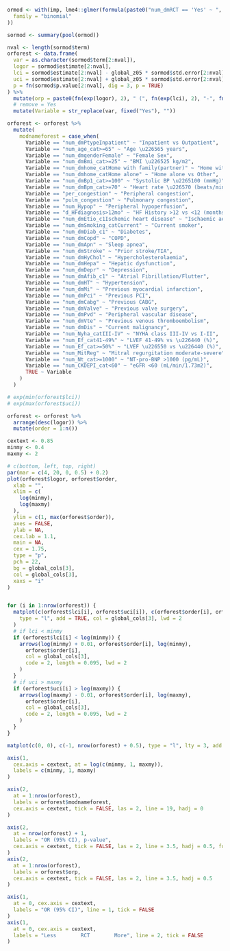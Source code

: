 ```r

ormod <- with(imp, lme4::glmer(formula(paste0("num_dmRCT == 'Yes' ~ ", paste(modvars, collapse = " + "), " + (1 | num_nation)")),
  family = "binomial"
))

sormod <- summary(pool(ormod))

nval <- length(sormod$term)
orforest <- data.frame(
  var = as.character(sormod$term[2:nval]),
  logor = sormod$estimate[2:nval],
  lci = sormod$estimate[2:nval] - global_z05 * sormod$std.error[2:nval],
  uci = sormod$estimate[2:nval] + global_z05 * sormod$std.error[2:nval],
  p = fn(sormod$p.value[2:nval], dig = 3, p = TRUE)
) %>%
  mutate(orp = paste0(fn(exp(logor), 2), " (", fn(exp(lci), 2), "-", fn(exp(uci), 2), "), ", p)) %>%
  # remove = Yes
  mutate(Variable = str_replace(var, fixed("Yes"), ""))

orforest <- orforest %>%
  mutate(
    modnameforest = case_when(
      Variable == "num_dmPtypeInpatient" ~ "Inpatient vs Outpatient",
      Variable == "num_age_cat>=65" ~ "Age \u226565 years",
      Variable == "num_dmgenderFemale" ~ "Female Sex",
      Variable == "num_dmBmi_cat>=25" ~ "BMI \u226525 kg/m2",
      Variable == "num_dmhome_catHome with family(partner)" ~ "Home with family vs Other",
      Variable == "num_dmhome_catHome alone" ~ "Home alone vs Other",
      Variable == "num_dmBp1_cat>=100" ~ "Systolic BP \u2265100 (mmHg)",
      Variable == "num_dmBpm_cat>=70" ~ "Heart rate \u226570 (beats/min)",
      Variable == "per_congestion" ~ "Peripheral congestion",
      Variable == "pulm_congestion" ~ "Pulmonary congestion",
      Variable == "num_Hypop" ~ "Peripheral hypoperfusion",
      Variable == "d_HFdiagnosis>12mo" ~ "HF History >12 vs <12 (months)",
      Variable == "num_dmEtio_c1Ischemic heart disease" ~ "Ischaemic aetiology",
      Variable == "num_dmSmoking_catCurrent" ~ "Current smoker",
      Variable == "num_dmDiab_c1" ~ "Diabetes",
      Variable == "num_dmCopd" ~ "COPD",
      Variable == "num_dmApn" ~ "Sleep apnea",
      Variable == "num_dmStroke" ~ "Prior stroke/TIA",
      Variable == "num_dmHyChol" ~ "Hypercholesterolaemia",
      Variable == "num_dmHepa" ~ "Hepatic dysfunction",
      Variable == "num_dmDepr" ~ "Depression",
      Variable == "num_dmAfib_c1" ~ "Atrial Fibrillation/Flutter",
      Variable == "num_dmHT" ~ "Hypertension",
      Variable == "num_dmMi" ~ "Previous myocardial infarction",
      Variable == "num_dmPci" ~ "Previous PCI",
      Variable == "num_dmCabg" ~ "Previous CABG",
      Variable == "num_dmValve" ~ "Previous valve surgery",
      Variable == "num_dmPvd" ~ "Peripheral vascular disease",
      Variable == "num_dmVte" ~ "Previous venous thromboembolism",
      Variable == "num_dmDis" ~ "Current malignancy",
      Variable == "num_Nyha_catIII-IV" ~ "NYHA class III-IV vs I-II",
      Variable == "num_Ef_cat41-49%" ~ "LVEF 41-49% vs \u226440 (%)",
      Variable == "num_Ef_cat>=50%" ~ "LVEF \u226550 vs \u226440 (%)",
      Variable == "num_MitReg" ~ "Mitral regurgitation moderate-severe",
      Variable == "num_Nt_cat>=1000" ~ "NT-pro-BNP >1000 (pg/mL)",
      Variable == "num_CKDEPI_cat<60" ~ "eGFR <60 (mL/min/1.73m2)",
      TRUE ~ Variable
    )
  )
```


```r

# exp(min(orforest$lci))
# exp(max(orforest$uci))

orforest <- orforest %>%
  arrange(desc(logor)) %>%
  mutate(order = 1:n())

cextext <- 0.85
minmy <- 0.4
maxmy <- 2

# c(bottom, left, top, right)
par(mar = c(4, 20, 0, 0.5) + 0.2)
plot(orforest$logor, orforest$order,
  xlab = "",
  xlim = c(
    log(minmy),
    log(maxmy)
  ),
  ylim = c(1, max(orforest$order)),
  axes = FALSE,
  ylab = NA,
  cex.lab = 1.1,
  main = NA,
  cex = 1.75,
  type = "p",
  pch = 22,
  bg = global_cols[3],
  col = global_cols[3],
  xaxs = "i"
)


for (i in 1:nrow(orforest)) {
  matplot(c(orforest$lci[i], orforest$uci[i]), c(orforest$order[i], orforest$order[i]),
    type = "l", add = TRUE, col = global_cols[3], lwd = 2
  )
  # if lci < minmy
  if (orforest$lci[i] < log(minmy)) {
    arrows(log(minmy) + 0.01, orforest$order[i], log(minmy),
      orforest$order[i],
      col = global_cols[3],
      code = 2, length = 0.095, lwd = 2
    )
  }
  # if uci > maxmy
  if (orforest$uci[i] > log(maxmy)) {
    arrows(log(maxmy) - 0.01, orforest$order[i], log(maxmy),
      orforest$order[i],
      col = global_cols[3],
      code = 2, length = 0.095, lwd = 2
    )
  }
}

matplot(c(0, 0), c(-1, nrow(orforest) + 0.5), type = "l", lty = 3, add = TRUE, col = "black")

axis(1,
  cex.axis = cextext, at = log(c(minmy, 1, maxmy)),
  labels = c(minmy, 1, maxmy)
)

axis(2,
  at = 1:nrow(orforest),
  labels = orforest$modnameforest,
  cex.axis = cextext, tick = FALSE, las = 2, line = 19, hadj = 0
)

axis(2,
  at = nrow(orforest) + 1,
  labels = "OR (95% CI), p-value",
  cex.axis = cextext, tick = FALSE, las = 2, line = 3.5, hadj = 0.5, font = 2
)
axis(2,
  at = 1:nrow(orforest),
  labels = orforest$orp,
  cex.axis = cextext, tick = FALSE, las = 2, line = 3.5, hadj = 0.5
)

axis(1,
  at = 0, cex.axis = cextext,
  labels = "OR (95% CI)", line = 1, tick = FALSE
)
axis(1,
  at = 0, cex.axis = cextext,
  labels = "Less        RCT        More", line = 2, tick = FALSE
)
```
